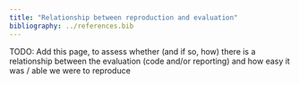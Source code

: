 ```yaml
---
title: "Relationship between reproduction and evaluation"
bibliography: ../references.bib
---
```


TODO: Add this page, to assess whether (and if so, how) there is a relationship between the evaluation (code and/or reporting) and how easy it was / able we were to reproduce